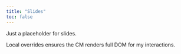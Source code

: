 ```yaml
---
title: "Slides"
toc: false
---
```


Just a placeholder for slides.

Local overrides ensures the CM renders full DOM for my interactions.